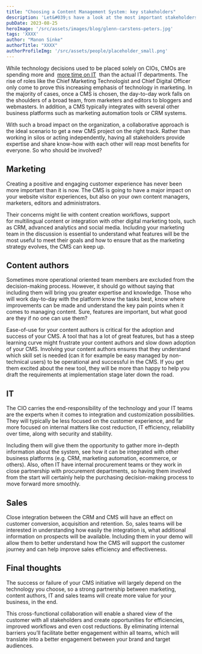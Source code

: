 ```yaml
---
title: "Choosing a Content Management System: key stakeholders"
description: 'Let&#039;s have a look at the most important stakeholders when it comes to choosing the right Content Management System (CMS) for your digital experiences.'
pubDate: 2023-08-25
heroImage: '/src/assets/images/blog/glenn-carstens-peters.jpg'
tags: 'XXXX'
author: "Manon Sinke"
authorTitle: "XXXX"
authorProfileImg: '/src/assets/people/placeholder_small.png'
---
```


<LayoutSection backgroundColor="dark">
    <p>
        While technology decisions used to be placed solely on CIOs, CMOs are spending more and 
        <a href="https://blogs.gartner.com/jake-sorofman/yes-cmos-will-likely-spend-more-on-technology-than-cios-by-2017/" target="_blank" rel="noopener">more time on IT</a>
         than the actual IT departments. The rise of roles like the Chief Marketing Technologist and Chief Digital Officer only come to prove this increasing emphasis of technology in marketing. In the majority of cases, once a CMS is chosen, the day-to-day work falls on the shoulders of a broad team, from marketers and editors to bloggers and webmasters. In addition, a CMS typically integrates with several other business platforms such as marketing automation tools or CRM systems.
    </p>
    <p>With such a broad impact on the organization, a collaborative approach is the ideal scenario to get a new CMS project on the right track. Rather than working in silos or acting independently, having all stakeholders provide expertise and share know-how with each other will reap most benefits for everyone. So who should be involved?</p>
</LayoutSection>

<LayoutSection>
    <h2>Marketing</h2>
    <p>Creating a positive and engaging customer experience has never been more important than it is now. The CMS is going to have a major impact on your website visitor experiences, but also on your own content managers, marketers, editors and administrators.</p>
    <p>Their concerns might lie with content creation workflows, support for multilingual content or integration with other digital marketing tools, such as CRM, advanced analytics and social media. Including your marketing team in the discussion is essential to understand what features will be the most useful to meet their goals and how to ensure that as the marketing strategy evolves, the CMS can keep up.</p>
    <h2>Content authors</h2>
    <p>Sometimes more operational oriented team members are excluded from the decision-making process. However, it should go without saying that including them will bring you greater expertise and knowledge. Those who will work day-to-day with the platform know the tasks best, know where improvements can be made and understand the key pain points when it comes to managing content. Sure, features are important, but what good are they if no one can use them?</p>
    <p>Ease-of-use for your content authors is critical for the adoption and success of your CMS. A tool that has a lot of great features, but has a steep learning curve might frustrate your content authors and slow down adoption of your CMS. Involving your content authors ensures that they understand which skill set is needed (can it for example be easy managed by non-technical users) to be operational and successful in the CMS. If you get them excited about the new tool, they will be more than happy to help you draft the requirements at implementation stage later down the road.</p>
    <h2>IT</h2>
    <p>The CIO carries the end-responsibility of the technology and your IT teams are the experts when it comes to integration and customization possibilities. They will typically be less focused on the customer experience, and far more focused on internal matters like cost reduction, IT efficiency, reliability over time, along with security and stability.</p>
    <p>Including them will give them the opportunity to gather more in-depth information about the system, see how it can be integrated with other business platforms (e.g. CRM, marketing automation, ecommerce, or others). Also, often IT have internal procurement teams or they work in close partnership with procurement departments, so having them involved from the start will certainly help the purchasing decision-making process to move forward more smoothly.</p>
    <h2>Sales</h2>
    <p>Close integration between the CRM and CMS will have an effect on customer conversion, acquisition and retention. So, sales teams will be interested in understanding how easily the integration is, what additional information on prospects will be available. Including them in your demo will allow them to better understand how the CMS will support the customer journey and can help improve sales efficiency and effectiveness.</p>
</LayoutSection>

<LayoutSection backgroundColor="dark">
    <h2>Final thoughts</h2>
    <p>The success or failure of your CMS initiative will largely depend on the technology you choose, so a strong partnership between marketing, content authors, IT and sales teams will create more value for your business, in the end.</p>
    <p>This cross-functional collaboration will enable a shared view of the customer with all stakeholders and create opportunities for efficiencies, improved workflows and even cost reductions. By eliminating internal barriers you’ll facilitate better engagement within all teams, which will translate into a better engagement between your brand and target audiences.</p>
</LayoutSection>
